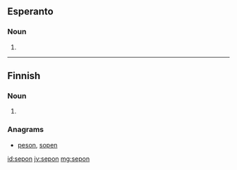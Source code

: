 ==Esperanto==

===Noun===
{{eo-head}}

# {{eo-form of|sep|on}}

----

==Finnish==

===Noun===
{{head|fi|noun form}}

# {{fi-form of|seppo|type=noun|case=genitive|pl=singular}}

===Anagrams===
* [[peson#Finnish|peson]], [[sopen#Finnish|sopen]]

[[id:sepon]]
[[jv:sepon]]
[[mg:sepon]]